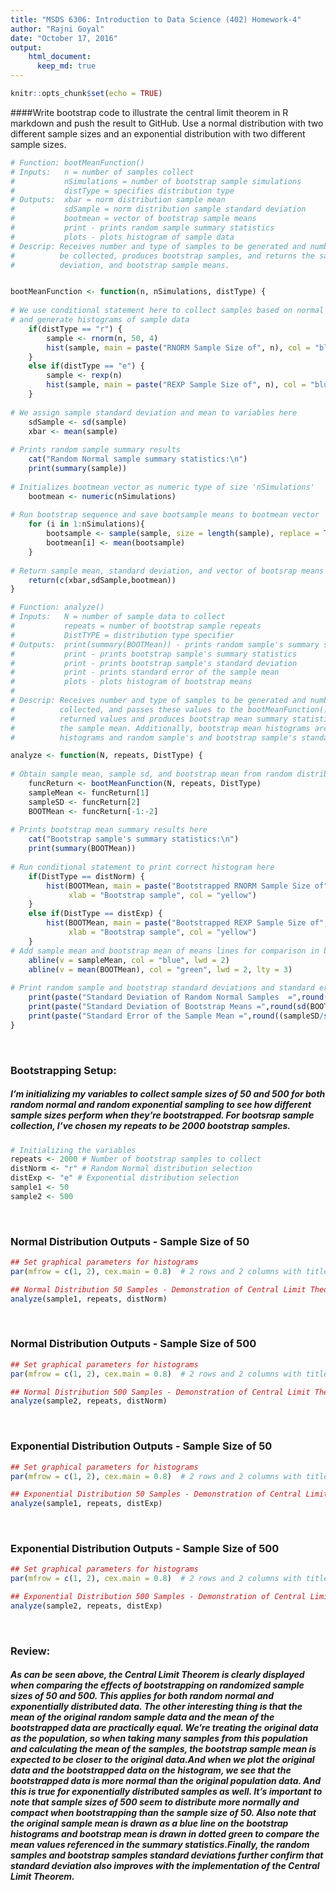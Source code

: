 ```yaml
---
title: "MSDS 6306: Introduction to Data Science (402) Homework-4"
author: "Rajni Goyal"
date: "October 17, 2016"
output: 
    html_document:
      keep_md: true
---
```


```r
knitr::opts_chunk$set(echo = TRUE)
```

####Write bootstrap code to illustrate the central limit theorem in R markdown and push the result to GitHub. Use a normal distribution with two different sample sizes and an exponential distribution with two different sample sizes. 

```r

# Function: bootMeanFunction()
# Inputs:   n = number of samples collect
#           nSimulations = number of bootstrap sample simulations
#           distType = specifies distribution type 
# Outputs:  xbar = norm distribution sample mean
#           sdSample = norm distribution sample standard deviation
#           bootmean = vector of bootstrap sample means
#           print - prints random sample summary statistics
#           plots - plots histogram of sample data
# Descrip: Receives number and type of samples to be generated and number of bootstrap samples to
#          be collected, produces bootstrap samples, and returns the sample mean, sample standard 
#          deviation, and bootstrap sample means.


bootMeanFunction <- function(n, nSimulations, distType) {
    
# We use conditional statement here to collect samples based on normal or exponential distribution
# and generate histograms of sample data
    if(distType == "r") {
        sample <- rnorm(n, 50, 4)
        hist(sample, main = paste("RNORM Sample Size of", n), col = "blue")
    }
    else if(distType == "e") {
        sample <- rexp(n)
        hist(sample, main = paste("REXP Sample Size of", n), col = "blue")
    }
    
# We assign sample standard deviation and mean to variables here
    sdSample <- sd(sample)
    xbar <- mean(sample)
    
# Prints random sample summary results 
    cat("Random Normal sample summary statistics:\n")
    print(summary(sample))
    
# Initializes bootmean vector as numeric type of size 'nSimulations'
    bootmean <- numeric(nSimulations)
    
# Run bootstrap sequence and save bootsample means to bootmean vector
    for (i in 1:nSimulations){
        bootsample <- sample(sample, size = length(sample), replace = TRUE)
        bootmean[i] <- mean(bootsample)
    }
    
# Return sample mean, standard deviation, and vector of bootsrap means here using c vector
    return(c(xbar,sdSample,bootmean))
}
```

```r
# Function: analyze()
# Inputs:   N = number of sample data to collect
#           repeats = number of bootstrap sample repeats
#           DistTYPE = distribution type specifier
# Outputs:  print(summary(BOOTMean)) - prints random sample's summary statistics
#           print - prints bootstrap sample's summary statistics
#           print - prints bootstrap sample's standard deviation
#           print - prints standard error of the sample mean
#           plots - plots histogram of bootstrap means
#
# Descrip: Receives number and type of samples to be generated and number of bootstrap samples to be
#          collected, and passes these values to the bootMeanFunction() function.Processes bootMeanFunction()
#          returned values and produces bootstrap mean summary statistics, and standard error of
#          the sample mean. Additionally, bootstrap mean histograms are plotted for comparison to sample
#          histograms and random sample's and bootstrap sample's standard deviations are displayed.

analyze <- function(N, repeats, DistType) {
    
# Obtain sample mean, sample sd, and bootstrap mean from random distribution
    funcReturn <- bootMeanFunction(N, repeats, DistType)
    sampleMean <- funcReturn[1]
    sampleSD <- funcReturn[2]
    BOOTMean <- funcReturn[-1:-2]
    
# Prints bootstrap mean summary results here
    cat("Bootstrap sample's summary statistics:\n")
    print(summary(BOOTMean))
    
# Run conditional statement to print correct histogram here
    if(DistType == distNorm) {
        hist(BOOTMean, main = paste("Bootstrapped RNORM Sample Size of", N),
             xlab = "Bootstrap sample", col = "yellow")
    }
    else if(DistType == distExp) {
        hist(BOOTMean, main = paste("Bootstrapped REXP Sample Size of", N),
             xlab = "Bootstrap sample", col = "yellow")
    }
# Add sample mean and bootstrap mean of means lines for comparison in bootstrap histogram
    abline(v = sampleMean, col = "blue", lwd = 2)
    abline(v = mean(BOOTMean), col = "green", lwd = 2, lty = 3)
    
# Print random sample and bootstrap standard deviations and standard error
    print(paste("Standard Deviation of Random Normal Samples  =",round(sampleSD,4)))
    print(paste("Standard Deviation of Bootstrap Means =",round(sd(BOOTMean),4)))
    print(paste("Standard Error of the Sample Mean =",round((sampleSD/sqrt(N)),4)))
}
```

<br>

### Bootstrapping Setup:
##### I'm initializing my variables to collect sample sizes of 50 and 500 for both random normal and random exponential sampling to see how different sample sizes perform when they're bootstrapped. For bootsrap sample collection, I've chosen my repeats to be 2000 bootstrap samples.
```r
# Initializing the variables
repeats <- 2000 # Number of bootstrap samples to collect
distNorm <- "r" # Random Normal distribution selection
distExp <- "e" # Exponential distribution selection
sample1 <- 50
sample2 <- 500
```

<br>

### Normal Distribution Outputs - Sample Size of 50
```r
## Set graphical parameters for histograms
par(mfrow = c(1, 2), cex.main = 0.8)  # 2 rows and 2 columns with title text shrink by 20%

## Normal Distribution 50 Samples - Demonstration of Central Limit Theorem
analyze(sample1, repeats, distNorm)
```

<br>

### Normal Distribution Outputs - Sample Size of 500
```r
## Set graphical parameters for histograms
par(mfrow = c(1, 2), cex.main = 0.8)  # 2 rows and 2 columns with title text shrink by 20%

## Normal Distribution 500 Samples - Demonstration of Central Limit Theorem
analyze(sample2, repeats, distNorm)
```

<br>

### Exponential Distribution Outputs - Sample Size of 50
```r
## Set graphical parameters for histograms
par(mfrow = c(1, 2), cex.main = 0.8)  # 2 rows and 2 columns with title text shrink by 20%

## Exponential Distribution 50 Samples - Demonstration of Central Limit Theorem
analyze(sample1, repeats, distExp)
```

<br>

### Exponential Distribution Outputs - Sample Size of 500
```r
## Set graphical parameters for histograms
par(mfrow = c(1, 2), cex.main = 0.8)  # 2 rows and 2 columns with title text shrink by 20%

## Exponential Distribution 500 Samples - Demonstration of Central Limit Theorem
analyze(sample2, repeats, distExp)
```

<br>


### Review:
##### As can be seen above, the Central Limit Theorem is clearly displayed when comparing the effects of bootstrapping on randomized sample sizes of 50 and 500. This applies for both random normal and exponentially distributed data. The other interesting thing is that the mean of the original random sample data and the mean of the bootstrapped data are practically equal. We're treating the original data as the population, so when taking many samples from this population and calculating the mean of the samples, the bootstrap sample mean is expected to be closer to the original data.And when we plot the original data and the bootstrapped data on the histogram, we see that the bootstrapped data is more normal than the original population data. And this is true for exponentially distributed samples as well. It's important to note that sample sizes of 500 seem to distribute more normally and compact when bootstrapping than the sample size of 50. Also note that the original sample mean is drawn as a blue line on the bootstrap histograms and bootstrap mean is drawn in dotted green to compare the mean values referenced in the summary statistics.Finally, the random samples and bootstrap samples standard deviations further confirm that standard deviation also improves with the implementation of the Central Limit Theorem. 
